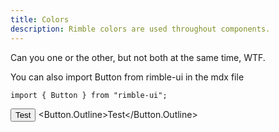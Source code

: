 ```yaml
---
title: Colors
description: Rimble colors are used throughout components.
---
```



Can you one or the other, but not both at the same time, WTF.

You can also import Button from rimble-ui in the mdx file

```
import { Button } from "rimble-ui";
```

<Button>Test</Button>
<Button.Outline>Test</Button.Outline>
